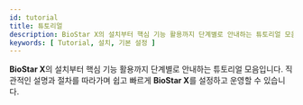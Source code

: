 ```yaml
---
id: tutorial
title: 튜토리얼
description: BioStar X의 설치부터 핵심 기능 활용까지 단계별로 안내하는 튜토리얼 모음입니다. 
keywords: [ Tutorial, 설치, 기본 설정 ]
---
```


**BioStar X**의 설치부터 핵심 기능 활용까지 단계별로 안내하는 튜토리얼 모음입니다. 직관적인 설명과 절차를 따라가며 쉽고 빠르게 **BioStar X**를 설정하고 운영할 수 있습니다.

<DocCardList />